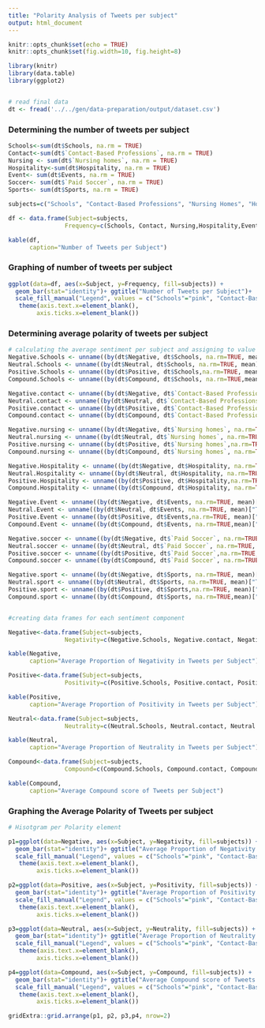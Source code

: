 ```yaml
---
title: "Polarity Analysis of Tweets per subject"
output: html_document
---
```


```r
knitr::opts_chunk$set(echo = TRUE)
knitr::opts_chunk$set(fig.width=10, fig.height=8) 

library(knitr)
library(data.table)
library(ggplot2)


# read final data
dt <- fread('../../gen/data-preparation/output/dataset.csv')
```

### Determining the number of tweets per subject

```r
Schools<-sum(dt$Schools, na.rm = TRUE)
Contact<-sum(dt$`Contact-Based Professions`, na.rm = TRUE)
Nursing <- sum(dt$`Nursing homes`, na.rm = TRUE)
Hospitality<-sum(dt$Hospitality, na.rm = TRUE)
Event<- sum(dt$Events, na.rm = TRUE)
Soccer<- sum(dt$`Paid Soccer`, na.rm = TRUE)
Sports<- sum(dt$Sports, na.rm = TRUE)

subjects=c("Schools", "Contact-Based Professions", "Nursing Homes", "Hospitality", "Events", "Paid Soccer", "Sports")

df <- data.frame(Subject=subjects,
                Frequency=c(Schools, Contact, Nursing,Hospitality,Event, Soccer, Sports))

kable(df, 
      caption="Number of Tweets per Subject")
```

### Graphing of number of tweets per subject
```r


ggplot(data=df, aes(x=Subject, y=Frequency, fill=subjects)) +
  geom_bar(stat="identity")+ ggtitle("Number of Tweets per Subject")+
  scale_fill_manual("Legend", values = c("Schools"="pink", "Contact-Based Professions"="green", "Nursing Homes"= "red", "Hospitality"="purple", "Events"="yellow", "Paid Soccer"="orange", "Sports"="blue"))+
   theme(axis.text.x=element_blank(),
        axis.ticks.x=element_blank())
```

### Determining average polarity of tweets per subject
```r
# calculating the average sentiment per subject and assigning to value to variable
Negative.Schools <- unname((by(dt$Negative, dt$Schools, na.rm=TRUE, mean)["TRUE"]),force=FALSE)
Neutral.Schools <- unname((by(dt$Neutral, dt$Schools, na.rm=TRUE, mean)["TRUE"]), force=FALSE)
Positive.Schools <- unname((by(dt$Positive, dt$Schools,na.rm=TRUE, mean)["TRUE"]), force=FALSE)
Compound.Schools <- unname((by(dt$Compound, dt$Schools, na.rm=TRUE,mean)["TRUE"]),force=FALSE)

Negative.contact <- unname((by(dt$Negative, dt$`Contact-Based Professions`, na.rm=TRUE, mean)["TRUE"]),force=FALSE)
Neutral.contact <- unname((by(dt$Neutral, dt$`Contact-Based Professions`, na.rm=TRUE, mean)["TRUE"]), force=FALSE)
Positive.contact <- unname((by(dt$Positive, dt$`Contact-Based Professions`,na.rm=TRUE, mean)["TRUE"]), force=FALSE)
Compound.contact <- unname((by(dt$Compound, dt$`Contact-Based Professions`, na.rm=TRUE,mean)["TRUE"]),force=FALSE)

Negative.nursing <- unname((by(dt$Negative, dt$`Nursing homes`, na.rm=TRUE, mean)["TRUE"]),force=FALSE)
Neutral.nursing <- unname((by(dt$Neutral, dt$`Nursing homes`, na.rm=TRUE, mean)["TRUE"]), force=FALSE)
Positive.nursing <- unname((by(dt$Positive, dt$`Nursing homes`,na.rm=TRUE, mean)["TRUE"]), force=FALSE)
Compound.nursing <- unname((by(dt$Compound, dt$`Nursing homes`, na.rm=TRUE,mean)["TRUE"]),force=FALSE)

Negative.Hospitality <- unname((by(dt$Negative, dt$Hospitality, na.rm=TRUE, mean)["TRUE"]),force=FALSE)
Neutral.Hospitality <- unname((by(dt$Neutral, dt$Hospitality, na.rm=TRUE, mean)["TRUE"]), force=FALSE)
Positive.Hospitality <- unname((by(dt$Positive, dt$Hospitality,na.rm=TRUE, mean)["TRUE"]), force=FALSE)
Compound.Hospitality <- unname((by(dt$Compound, dt$Hospitality, na.rm=TRUE,mean)["TRUE"]),force=FALSE)

Negative.Event <- unname((by(dt$Negative, dt$Events, na.rm=TRUE, mean)["TRUE"]),force=FALSE)
Neutral.Event <- unname((by(dt$Neutral, dt$Events, na.rm=TRUE, mean)["TRUE"]), force=FALSE)
Positive.Event <- unname((by(dt$Positive, dt$Events,na.rm=TRUE, mean)["TRUE"]), force=FALSE)
Compound.Event <- unname((by(dt$Compound, dt$Events, na.rm=TRUE,mean)["TRUE"]),force=FALSE)

Negative.soccer <- unname((by(dt$Negative, dt$`Paid Soccer`, na.rm=TRUE, mean)["TRUE"]),force=FALSE)
Neutral.soccer <- unname((by(dt$Neutral, dt$`Paid Soccer`, na.rm=TRUE, mean)["TRUE"]), force=FALSE)
Positive.soccer <- unname((by(dt$Positive, dt$`Paid Soccer`,na.rm=TRUE, mean)["TRUE"]), force=FALSE)
Compound.soccer <- unname((by(dt$Compound, dt$`Paid Soccer`, na.rm=TRUE,mean)["TRUE"]),force=FALSE)

Negative.sport <- unname((by(dt$Negative, dt$Sports, na.rm=TRUE, mean)["TRUE"]),force=FALSE)
Neutral.sport <- unname((by(dt$Neutral, dt$Sports, na.rm=TRUE, mean)["TRUE"]), force=FALSE)
Positive.sport <- unname((by(dt$Positive, dt$Sports,na.rm=TRUE, mean)["TRUE"]), force=FALSE)
Compound.sport <- unname((by(dt$Compound, dt$Sports, na.rm=TRUE,mean)["TRUE"]),force=FALSE)


#creating data frames for each sentiment component

Negative<-data.frame(Subject=subjects,
                Negativity=c(Negative.Schools, Negative.contact, Negative.nursing,Negative.Hospitality,Negative.Event, Negative.soccer, Negative.sport))

kable(Negative, 
      caption="Average Proportion of Negativity in Tweets per Subject")

Positive<-data.frame(Subject=subjects,
                Positivity=c(Positive.Schools, Positive.contact, Positive.nursing,Positive.Hospitality,Positive.Event, Positive.soccer, Positive.sport))

kable(Positive, 
      caption="Average Proportion of Positivity in Tweets per Subject")

Neutral<-data.frame(Subject=subjects,
                Neutrality=c(Neutral.Schools, Neutral.contact, Neutral.nursing,Neutral.Hospitality,Neutral.Event, Neutral.soccer, Neutral.sport))

kable(Neutral, 
      caption="Average Proportion of Neutrality in Tweets per Subject")

Compound<-data.frame(Subject=subjects,
                Compound=c(Compound.Schools, Compound.contact, Compound.nursing,Compound.Hospitality,Compound.Event, Compound.soccer, Compound.sport))

kable(Compound, 
      caption="Average Compound score of Tweets per Subject")
```


### Graphing the Average Polarity of Tweets per subject
```r
# Hisotgram per Polarity element

p1=ggplot(data=Negative, aes(x=Subject, y=Negativity, fill=subjects)) +
  geom_bar(stat="identity")+ ggtitle("Average Proportion of Negativity in Tweets per Subject")+
  scale_fill_manual("Legend", values = c("Schools"="pink", "Contact-Based Professions"="green", "Nursing Homes"= "red", "Hospitality"="purple", "Events"="yellow", "Paid Soccer"="orange", "Sports"="blue"))+
   theme(axis.text.x=element_blank(),
        axis.ticks.x=element_blank())

p2=ggplot(data=Positive, aes(x=Subject, y=Positivity, fill=subjects)) +
  geom_bar(stat="identity")+ ggtitle("Average Proportion of Positivity in Tweets per Subject")+
  scale_fill_manual("Legend", values = c("Schools"="pink", "Contact-Based Professions"="green", "Nursing Homes"= "red", "Hospitality"="purple", "Events"="yellow", "Paid Soccer"="orange", "Sports"="blue"))+
   theme(axis.text.x=element_blank(),
        axis.ticks.x=element_blank())

p3=ggplot(data=Neutral, aes(x=Subject, y=Neutrality, fill=subjects)) +
  geom_bar(stat="identity")+ ggtitle("Average Proportion of Neutrality in Tweets per Subject")+
  scale_fill_manual("Legend", values = c("Schools"="pink", "Contact-Based Professions"="green", "Nursing Homes"= "red", "Hospitality"="purple", "Events"="yellow", "Paid Soccer"="orange", "Sports"="blue"))+
   theme(axis.text.x=element_blank(),
        axis.ticks.x=element_blank())

p4=ggplot(data=Compound, aes(x=Subject, y=Compound, fill=subjects)) +
  geom_bar(stat="identity")+ ggtitle("Average Compound score of Tweets per Subject")+
  scale_fill_manual("Legend", values = c("Schools"="pink", "Contact-Based Professions"="green", "Nursing Homes"= "red", "Hospitality"="purple", "Events"="yellow", "Paid Soccer"="orange", "Sports"="blue"))+
   theme(axis.text.x=element_blank(),
        axis.ticks.x=element_blank())

gridExtra::grid.arrange(p1, p2, p3,p4, nrow=2)
```
